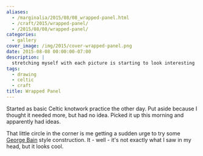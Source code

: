 ```yaml
---
aliases:
  - /marginalia/2015/08/08_wrapped-panel.html
  - /craft/2015/wrapped-panel/
  - /2015/08/08/wrapped-panel/
categories:
  - gallery
cover_image: /img/2015/cover-wrapped-panel.png
date: 2015-08-08 00:00:00-07:00
description: |
  stretching myself with each picture is starting to look interesting
tags:
  - drawing
  - celtic
  - craft
title: Wrapped Panel
---
```


Started as basic Celtic knotwork practice the other day.
Put aside because I thought it needed more, but had no idea. Picked it up
this morning and apparently had ideas.

That little circle in the corner is me getting a sudden urge to try some
[George Bain][] style construction. It - well - it's not exactly what I
saw in my head, but it looks cool.

[George Bain]: https://en.wikipedia.org/wiki/George_Bain_(artist)
